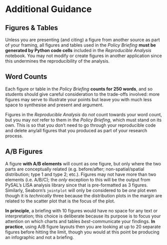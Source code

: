 # Additional Guidance

## Figures & Tables

Unless you are presenting (and citing) a figure from another source as part of your framing, all figures and tables used in the *Policy Briefing* **must be generated by Python code cells** included in the *Reproducible Analysis* notebook. You may not modify or create figures in another application since this undermines the reproducibility of the analysis.

## Word Counts

Each figure or table in the *Policy Briefing* **counts for 250 words**, and so students should give careful consideration to the trade-offs involved: more figures may serve to illustrate your points but leave you with much less space to synthesise and present and argument.

Figures in the *Reproducible Analysis* do *not* count towards your word count, but you may *not* refer to them in the *Policy Briefing*, which must stand on its own. This is so that you don't need to go through your reproducible code and delete any/all figures that you produced as part of your research process.

## A/B Figures

A figure **with A/B elements** will count as one figure, but only where the two parts are conceptually related (e.g. before/after; non-spatial/spatial distribution; type 1 and type 2; etc.). Figures may not have more than two elements (i.e. A/B/C); the *only* exception to this will be the output from PySAL's LISA analysis library since that is pre-formatted as 3 figures. Similarly, Seaborn's `jointplot` will only be considered to be *one* plot even though it is *technically* three because the distribution plots in the margin are related to the scatter plot that is the focus of the plot.

**In principle**, a briefing with 10 figures would have no space for any text or interpretation; this choice is deliberate because its purpose is to focus your attention on which charts and tables *best*-communicate your findings. **In practice**, using A/B figure layouts then you are looking at up to 20 separate figures before hitting the limit, though you would at this point be producing an infographic and not a briefing.